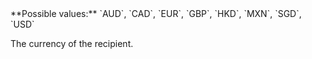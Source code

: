 <ParamField body="Currency" type="string" required>
**Possible values:** `AUD`, `CAD`, `EUR`, `GBP`, `HKD`, `MXN`, `SGD`, `USD`

The currency of the recipient.
</ParamField>